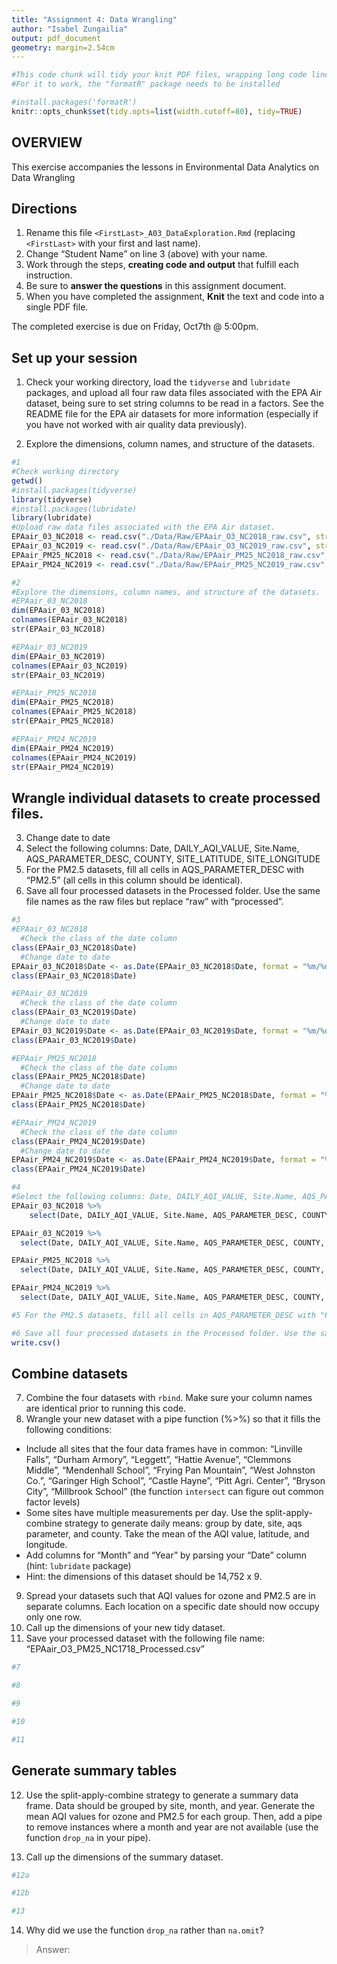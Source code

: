 ```yaml
---
title: "Assignment 4: Data Wrangling"
author: "Isabel Zungailia"
output: pdf_document
geometry: margin=2.54cm
---
```


```r
#This code chunk will tidy your knit PDF files, wrapping long code lines
#For it to work, the "formatR" package needs to be installed

#install.packages('formatR')
knitr::opts_chunk$set(tidy.opts=list(width.cutoff=80), tidy=TRUE)
```

## OVERVIEW

This exercise accompanies the lessons in Environmental Data Analytics on Data Wrangling 

## Directions
1.  Rename this file `<FirstLast>_A03_DataExploration.Rmd` (replacing `<FirstLast>` with your first and last name).
2. Change "Student Name" on line 3 (above) with your name.
3. Work through the steps, **creating code and output** that fulfill each instruction.
4. Be sure to **answer the questions** in this assignment document.
5. When you have completed the assignment, **Knit** the text and code into a single PDF file.

The completed exercise is due on Friday, Oct7th @ 5:00pm.

## Set up your session 
1. Check your working directory, load the `tidyverse` and `lubridate` packages, and upload all four raw data files associated with the EPA Air dataset, being sure to set string columns to be read in a factors. See the README file for the EPA air datasets for more information (especially if you have not worked with air quality data previously). 

2. Explore the dimensions, column names, and structure of the datasets. 

```r
#1
#Check working directory
getwd()
#install.packages(tidyverse)
library(tidyverse)
#install.packages(lubridate)
library(lubridate)
#Upload raw data files associated with the EPA Air dataset.
EPAair_03_NC2018 <- read.csv("./Data/Raw/EPAair_O3_NC2018_raw.csv", stringsAsFactors = TRUE)
EPAair_03_NC2019 <- read.csv("./Data/Raw/EPAair_O3_NC2019_raw.csv", stringsAsFactors = TRUE)
EPAair_PM25_NC2018 <- read.csv("./Data/Raw/EPAair_PM25_NC2018_raw.csv", stringsAsFactors = TRUE)
EPAair_PM24_NC2019 <- read.csv("./Data/Raw/EPAair_PM25_NC2019_raw.csv", stringsAsFactors = TRUE)

#2
#Explore the dimensions, column names, and structure of the datasets.
#EPAair_03_NC2018
dim(EPAair_03_NC2018)
colnames(EPAair_03_NC2018)
str(EPAair_03_NC2018)

#EPAair_03_NC2019
dim(EPAair_03_NC2019)
colnames(EPAair_03_NC2019)
str(EPAair_03_NC2019)

#EPAair_PM25_NC2018
dim(EPAair_PM25_NC2018)
colnames(EPAair_PM25_NC2018)
str(EPAair_PM25_NC2018)

#EPAair_PM24_NC2019
dim(EPAair_PM24_NC2019)
colnames(EPAair_PM24_NC2019)
str(EPAair_PM24_NC2019)
```

## Wrangle individual datasets to create processed files.
3. Change date to date
4. Select the following columns: Date, DAILY_AQI_VALUE, Site.Name, AQS_PARAMETER_DESC, COUNTY, SITE_LATITUDE, SITE_LONGITUDE
5. For the PM2.5 datasets, fill all cells in AQS_PARAMETER_DESC with "PM2.5" (all cells in this column should be identical).
6. Save all four processed datasets in the Processed folder. Use the same file names as the raw files but replace "raw" with "processed".

```r
#3
#EPAair_03_NC2018
  #Check the class of the date column
class(EPAair_03_NC2018$Date)
  #Change date to date
EPAair_03_NC2018$Date <- as.Date(EPAair_03_NC2018$Date, format = "%m/%d/%Y")
class(EPAair_03_NC2018$Date)

#EPAair_03_NC2019
  #Check the class of the date column
class(EPAair_03_NC2019$Date)
  #Change date to date
EPAair_03_NC2019$Date <- as.Date(EPAair_03_NC2019$Date, format = "%m/%d/%Y")
class(EPAair_03_NC2019$Date)

#EPAair_PM25_NC2018
  #Check the class of the date column
class(EPAair_PM25_NC2018$Date)
  #Change date to date
EPAair_PM25_NC2018$Date <- as.Date(EPAair_PM25_NC2018$Date, format = "%m/%d/%Y")
class(EPAair_PM25_NC2018$Date)

#EPAair_PM24_NC2019
  #Check the class of the date column
class(EPAair_PM24_NC2019$Date)
  #Change date to date
EPAair_PM24_NC2019$Date <- as.Date(EPAair_PM24_NC2019$Date, format = "%m/%d/%Y")
class(EPAair_PM24_NC2019$Date)

#4
#Select the following columns: Date, DAILY_AQI_VALUE, Site.Name, AQS_PARAMETER_DESC, COUNTY, SITE_LATITUDE, SITE_LONGITUDE
EPAair_03_NC2018 %>%
    select(Date, DAILY_AQI_VALUE, Site.Name, AQS_PARAMETER_DESC, COUNTY, SITE_LATITUDE, SITE_LONGITUDE)

EPAair_03_NC2019 %>%
  select(Date, DAILY_AQI_VALUE, Site.Name, AQS_PARAMETER_DESC, COUNTY, SITE_LATITUDE, SITE_LONGITUDE)

EPAair_PM25_NC2018 %>%
  select(Date, DAILY_AQI_VALUE, Site.Name, AQS_PARAMETER_DESC, COUNTY, SITE_LATITUDE, SITE_LONGITUDE)

EPAair_PM24_NC2019 %>%
  select(Date, DAILY_AQI_VALUE, Site.Name, AQS_PARAMETER_DESC, COUNTY, SITE_LATITUDE, SITE_LONGITUDE)

#5 For the PM2.5 datasets, fill all cells in AQS_PARAMETER_DESC with "PM2.5" (all cells in this column should be identical).

#6 Save all four processed datasets in the Processed folder. Use the same file names as the raw files but replace "raw" with "processed".
write.csv()

```


## Combine datasets
7. Combine the four datasets with `rbind`. Make sure your column names are identical prior to running this code. 
8. Wrangle your new dataset with a pipe function (%>%) so that it fills the following conditions: 

* Include all sites that the four data frames have in common: "Linville Falls", "Durham Armory", "Leggett", "Hattie Avenue", "Clemmons Middle", "Mendenhall School", "Frying Pan Mountain", "West Johnston Co.", "Garinger High School", "Castle Hayne", "Pitt Agri. Center", "Bryson City", "Millbrook School" (the function `intersect` can figure out common factor levels)
* Some sites have multiple measurements per day. Use the split-apply-combine strategy to generate daily means: group by date, site, aqs parameter, and county. Take the mean of the AQI value, latitude, and longitude.
* Add columns for "Month" and "Year" by parsing your "Date" column (hint: `lubridate` package)
* Hint: the dimensions of this dataset should be 14,752 x 9.

9. Spread your datasets such that AQI values for ozone and PM2.5 are in separate columns. Each location on a specific date should now occupy only one row.
10. Call up the dimensions of your new tidy dataset.
11. Save your processed dataset with the following file name: "EPAair_O3_PM25_NC1718_Processed.csv"

```r
#7

#8

#9

#10

#11

```


## Generate summary tables
12. Use the split-apply-combine strategy to generate a summary data frame. Data should be grouped by site, month, and year. Generate the mean AQI values for ozone and PM2.5 for each group. Then, add a pipe to remove instances where a month and year are not available (use the function `drop_na` in your pipe). 

13. Call up the dimensions of the summary dataset.

```r
#12a

#12b

#13

```

14. Why did we use the function `drop_na` rather than `na.omit`?

> Answer: 
